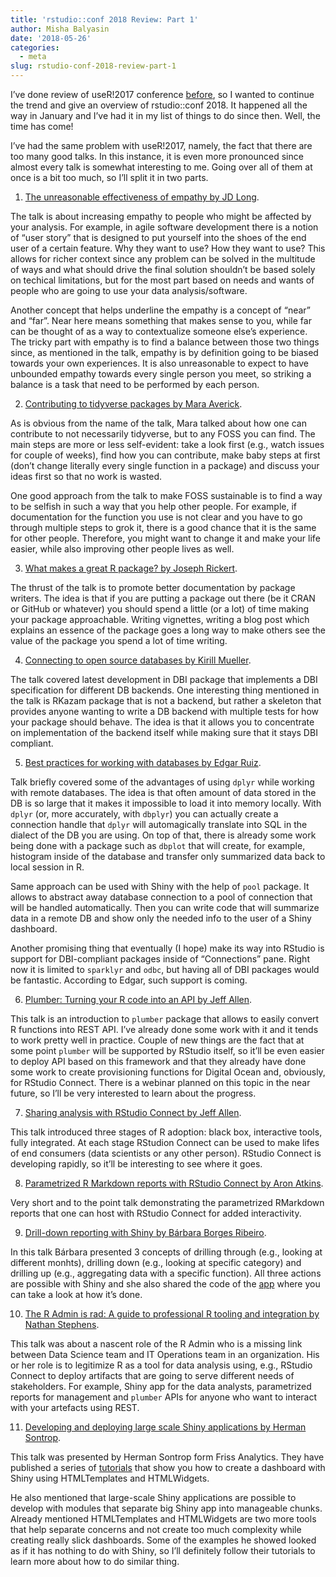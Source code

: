 ```yaml
---
title: 'rstudio::conf 2018 Review: Part 1'
author: Misha Balyasin
date: '2018-05-26'
categories:
  - meta
slug: rstudio-conf-2018-review-part-1
---
```


I've done review of useR!2017 conference [before](https://www.mishabalyasin.com/2017/09/09/user-2017-review-talks/), so I wanted to continue the trend and give an overview of rstudio::conf 2018. It happened all the way in January and I've had it in my list of things to do since then. Well, the time has come!

I've had the same problem with useR!2017, namely, the fact that there are too many good talks. In this instance, it is even more pronounced since almost every talk is somewhat interesting to me. Going over all of them at once is a bit too much, so I'll split it in two parts. 

1. [The unreasonable effectiveness of empathy by JD Long](https://www.rstudio.com/resources/videos/the-unreasonable-effectiveness-of-empathy/).

The talk is about increasing empathy to people who might be affected by your analysis. For example, in agile software development there is a notion of "user story" that is designed to put yourself into the shoes of the end user of a certain feature. Why they want to use? How they want to use? This allows for richer context since any problem can be solved in the multitude of ways and what should drive the final solution shouldn't be based solely on techical limitations, but for the most part based on needs and wants of people who are going to use your data analysis/software.

Another concept that helps underline the empathy is a concept of "near" and "far". Near here means something that makes sense to you, while far can be thought of as a way to contextualize someone else's experience. The tricky part with empathy is to find a balance between those two things since, as mentioned in the talk, empathy is by definition going to be biased towards your own experiences. It is also unreasonable to expect to have unbounded empathy towards every single person you meet, so striking a balance is a task that need to be performed by each person.

2. [Contributing to tidyverse packages by Mara Averick](https://www.rstudio.com/resources/videos/contributing-to-tidyverse-packages/).

As is obvious from the name of the talk, Mara talked about how one can contribute to not necessarily tidyverse, but to any FOSS you can find. The main steps are more or less self-evident: take a look first (e.g., watch issues for couple of weeks), find how you can contribute, make baby steps at first (don't change literally every single function in a package) and discuss your ideas first so that no work is wasted.

One good approach from the talk to make FOSS sustainable is to find a way to be selfish in such a way that you help other people. For example, if documentation for the function you use is not clear and you have to go through multiple steps to grok it, there is a good chance that it is the same for other people. Therefore, you might want to change it and make your life easier, while also improving other people lives as well.

3. [What makes a great R package? by Joseph Rickert](https://www.rstudio.com/resources/videos/what-makes-a-great-r-package/).

The thrust of the talk is to promote better documentation by package writers. The idea is that if you are putting a package out there (be it CRAN or GitHub or whatever) you should spend a little (or a lot) of time making your package approachable. Writing vignettes, writing a blog post which explains an essence of the package goes a long way to make others see the value of the package you spend a lot of time writing.

4. [Connecting to open source databases by Kirill Mueller](https://www.rstudio.com/resources/videos/connecting-to-open-source-databases/).

The talk covered latest development in DBI package that implements a DBI specification for different DB backends. One interesting thing mentioned in the talk is RKazam package that is not a backend, but rather a skeleton that provides anyone wanting to write a DB backend with multiple tests for how your package should behave. The idea is that it allows you to concentrate on implementation of the backend itself while making sure that it stays DBI compliant.

5. [Best practices for working with databases by Edgar Ruiz](https://www.rstudio.com/resources/videos/best-practices-for-working-with-databases/).

Talk briefly covered some of the advantages of using `dplyr` while working with remote databases. The idea is that often amount of data stored in the DB is so large that it makes it impossible to load it into memory locally. With `dplyr` (or, more accurately, with `dbplyr`) you can actually create a connection handle that `dplyr` will automagically translate into SQL in the dialect of the DB you are using. On top of that, there is already some work being done with a package such as `dbplot` that will create, for example, histogram inside of the database and transfer only summarized data back to local session in R.

Same approach can be used with Shiny with the help of `pool` package. It allows to abstract away database connection to a pool of connection that will be handled automatically. Then you can write code that will summarize data in a remote DB and show only the needed info to the user of a Shiny dashboard.

Another promising thing that eventually (I hope) make its way into RStudio is support for DBI-compliant packages inside of "Connections" pane. Right now it is limited to `sparklyr` and `odbc`, but having all of DBI packages would be fantastic. According to Edgar, such support is coming.

6. [Plumber: Turning your R code into an API by Jeff Allen](https://www.rstudio.com/resources/videos/plumber-turning-your-r-code-into-an-api/).

This talk is an introduction to `plumber` package that allows to easily convert R functions into REST API. I've already done some work with it and it tends to work pretty well in practice. Couple of new things are the fact that at some point `plumber` will be supported by RStudio itself, so it'll be even easier to deploy API based on this framework and that they already have done some work to create provisioning functions for Digital Ocean and, obviously, for RStudio Connect. There is a webinar planned on this topic in the near future, so I'll be very interested to learn about the progress.

7. [Sharing analysis with RStudio Connect by Jeff Allen](https://www.rstudio.com/resources/videos/sharing-analysis-results-with-rstudio-connect/).

This talk introduced three stages of R adoption: black box, interactive tools, fully integrated. At each stage RStudion Connect can be used to make lifes of end consumers (data scientists or any other person). RStudio Connect is developing rapidly, so it'll be interesting to see where it goes. 

8. [Parametrized R Markdown reports with RStudio Connect by Aron Atkins](https://www.rstudio.com/resources/videos/parameterized-r-markdown-reports-with-rstudio-connect/).

Very short and to the point talk demonstrating the parametrized RMarkdown reports that one can host with RStudio Connect for added interactivity. 

9. [Drill-down reporting with Shiny by Bárbara Borges Ribeiro](https://www.rstudio.com/resources/videos/drill-down-reporting-with-shiny/).

In this talk Bárbara presented 3 concepts of drilling through (e.g., looking at different monhts), drilling down (e.g., looking at specific category) and drilling up (e.g., aggregating data with a specific function). All three actions are possible with Shiny and she also shared the code of the [app](https://github.com/bborgesr/rstudio-conf-2018) where you can take a look at how it's done.

10. [The R Admin is rad: A guide to professional R tooling and integration by Nathan Stephens](https://www.rstudio.com/resources/videos/the-r-admin-is-rad-a-guide-to-professional-r-tooling-and-integration/).

This talk was about a nascent role of the R Admin who is a missing link between Data Science team and IT Operations team in an organization. His or her role is to legitimize R as a tool for data analysis using, e.g., RStudio Connect to deploy artifacts that are going to serve different needs of stakeholders. For example, Shiny app for the data analysts, parametrized reports for management and `plumber` APIs for anyone who want to interact with your artefacts using REST.

11. [Developing and deploying large scale Shiny applications by Herman Sontrop](https://www.rstudio.com/resources/videos/developing-and-deploying-large-scale-shiny-applications/).

This talk was presented by Herman Sontrop form Friss Analytics. They have published a series of [tutorials](https://github.com/FrissAnalytics/shinyJsTutorials) that show you how to create a dashboard with Shiny using HTMLTemplates and HTMLWidgets. 

He also mentioned that large-scale Shiny applications are possible to develop with modules that separate big Shiny app into manageable chunks. Already mentioned HTMLTemplates and HTMLWidgets are two more tools that help separate concerns and not create too much complexity while creating really slick dashboards. Some of the examples he showed looked as if it has nothing to do with Shiny, so I'll definitely follow their tutorials to learn more about how to do similar thing.
